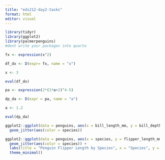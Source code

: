 ```yaml
---
title: "eds212-day2-tasks"
format: html
editor: visual
---
```


```r
library(tidyr)
library(ggplot2)
library(palmerpenguins)
#dont write your packages into quarto

fx <- expression(x^2)

df_dx <- D(expr= fx, name = "x")

x <- 3

eval(df_dx)

```

```r
pa <- expression(2*(3*a+2)^4-5)

dp_da <- D(expr = pa, name = "a")

a <- 1.2

eval(dp_da)
```

```r
ggplot2::ggplot(data = penguins, aes(x = bill_length_mm, y = bill_depth_mm)) +
  geom_jitter(aes(color = species))
```

```r
ggplot2::ggplot(data = penguins, aes(x = species, y = flipper_length_mm)) +
  geom_jitter(aes(color = species)) +
  labs(title = "Penguin Flipper Length by Species", x = "Species", y = "length (mm)")+
  theme_minimal()
```
